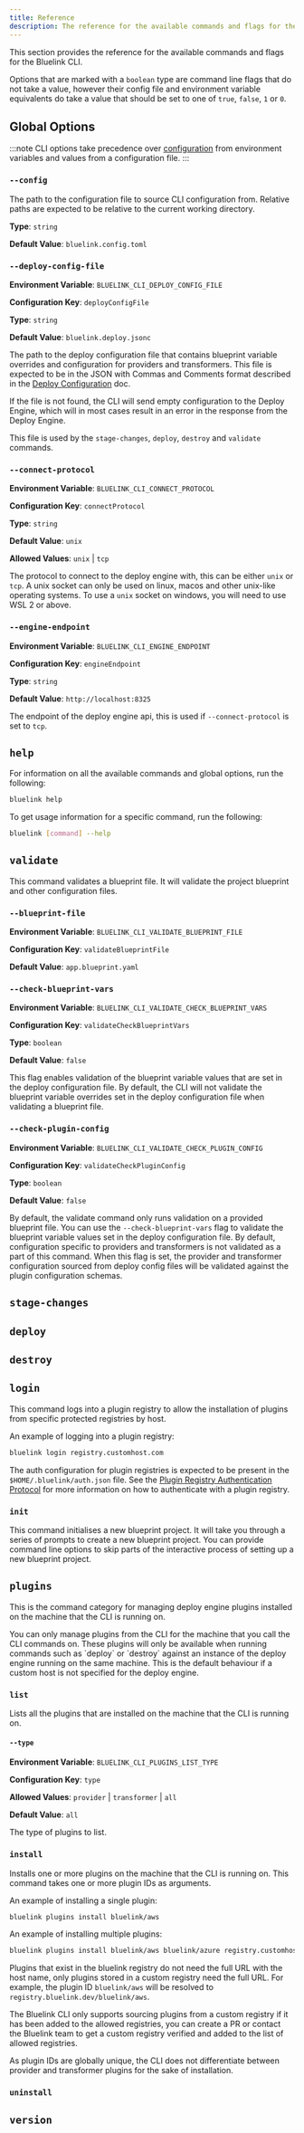 ```yaml
---
title: Reference
description: The reference for the available commands and flags for the Bluelink CLI
---
```


This section provides the reference for the available commands and flags for the Bluelink CLI.

Options that are marked with a `boolean` type are command line flags that do not take a value, however their config file and environment variable equivalents do take a value that should be set to one of `true`, `false`, `1` or `0`.

## Global Options

:::note
CLI options take precedence over [configuration](/docs/cli/configuration) from environment variables and values from a configuration file.
:::

### `--config`

The path to the configuration file to source CLI configuration from.
Relative paths are expected to be relative to the current working directory.

**Type**: `string`

**Default Value**: `bluelink.config.toml`

### `--deploy-config-file`

**Environment Variable**: `BLUELINK_CLI_DEPLOY_CONFIG_FILE`

**Configuration Key**: `deployConfigFile`

**Type**: `string`

**Default Value**: `bluelink.deploy.jsonc`

The path to the deploy configuration file that contains blueprint variable overrides and configuration for providers and transformers.
This file is expected to be in the JSON with Commas and Comments format described in the [Deploy Configuration](/docs/cli/deploy-configuration) doc.

If the file is not found, the CLI will send empty configuration to the Deploy Engine, which will in most cases result in an error in the response from the Deploy Engine.

This file is used by the `stage-changes`, `deploy`, `destroy` and `validate` commands.

### `--connect-protocol`

**Environment Variable**: `BLUELINK_CLI_CONNECT_PROTOCOL`

**Configuration Key**: `connectProtocol`

**Type**: `string`

**Default Value**: `unix`

**Allowed Values**: `unix` | `tcp`

The protocol to connect to the deploy engine with,
this can be either `unix` or `tcp`.
A unix socket can only be used on linux, macos and other unix-like operating systems.
To use a `unix` socket on windows, you will need to use WSL 2 or above.

### `--engine-endpoint`

**Environment Variable**: `BLUELINK_CLI_ENGINE_ENDPOINT`

**Configuration Key**: `engineEndpoint`

**Type**: `string`

**Default Value**: `http://localhost:8325`

The endpoint of the deploy engine api, this is used if `--connect-protocol` is set to `tcp`.

## `help`

For information on all the available commands and global options, run the following:
```bash
bluelink help
```

To get usage information for a specific command, run the following:
```bash
bluelink [command] --help
```

## `validate`

This command validates a blueprint file.
It will validate the project blueprint and other configuration files.

### `--blueprint-file`

**Environment Variable**: `BLUELINK_CLI_VALIDATE_BLUEPRINT_FILE`

**Configuration Key**: `validateBlueprintFile`

**Default Value**: `app.blueprint.yaml`

### `--check-blueprint-vars`

**Environment Variable**: `BLUELINK_CLI_VALIDATE_CHECK_BLUEPRINT_VARS`

**Configuration Key**: `validateCheckBlueprintVars`

**Type**: `boolean`

**Default Value**: `false`

This flag enables validation of the blueprint variable values that are set in the deploy configuration file.
By default, the CLI will not validate the blueprint variable overrides set in the deploy configuration file when validating a blueprint file.

### `--check-plugin-config`

**Environment Variable**: `BLUELINK_CLI_VALIDATE_CHECK_PLUGIN_CONFIG`

**Configuration Key**: `validateCheckPluginConfig`

**Type**: `boolean`

**Default Value**: `false`

By default, the validate command only runs validation on a provided blueprint file.
You can use the `--check-blueprint-vars` flag to validate the blueprint variable values set in the deploy configuration file.
By default, configuration specific to providers and transformers is not validated as a part of this command.
When this flag is set, the provider and transformer configuration sourced from deploy config files will be validated against the plugin configuration schemas.

## `stage-changes`

## `deploy`

## `destroy`

## `login`

This command logs into a plugin registry to allow the installation of plugins from specific protected registries by host.

An example of logging into a plugin registry:
```bash
bluelink login registry.customhost.com
```

The auth configuration for plugin registries is expected to be present in the `$HOME/.bluelink/auth.json` file.
See the [Plugin Registry Authentication Protocol](/plugin-framework/docs/registry-protocols-formats/auth-protocol) for more information on how to authenticate with a plugin registry.

### `init`

This command initialises a new blueprint project.
It will take you through a series of prompts to create a new blueprint project.
You can provide command line options to skip parts of the interactive process of setting up a new blueprint project.

## `plugins`

This is the command category for managing deploy engine plugins installed on the machine
that the CLI is running on.

<Callout title="Note" type="info">
You can only manage plugins from the CLI for the machine that you call the CLI commands on.
These plugins will only be available when running commands such as `deploy` or `destroy`
against an instance of the deploy engine running on the same machine.
This is the default behaviour if a custom host is not specified for the deploy engine.
</Callout>

### `list`

Lists all the plugins that are installed on the machine that the CLI is running on.

#### `--type`

**Environment Variable**: `BLUELINK_CLI_PLUGINS_LIST_TYPE`

**Configuration Key**: `type`

**Allowed Values**: `provider` | `transformer` | `all`

**Default Value**: `all`

The type of plugins to list.

### `install`

Installs one or more plugins on the machine that the CLI is running on.
This command takes one or more plugin IDs as arguments.

An example of installing a single plugin:
```bash
bluelink plugins install bluelink/aws
```

An example of installing multiple plugins:
```bash
bluelink plugins install bluelink/aws bluelink/azure registry.customhost.com/bluelink/gcp
```

Plugins that exist in the bluelink registry do not need the full URL with the host name,
only plugins stored in a custom registry need the full URL.
For example, the plugin ID `bluelink/aws` will be resolved to `registry.bluelink.dev/bluelink/aws`.

The Bluelink CLI only supports sourcing plugins from a custom registry if it has been added to the
allowed registries, you can create a PR or contact the Bluelink team to get a custom registry
verified and added to the list of allowed registries.

As plugin IDs are globally unique, the CLI does not differentiate between provider and transformer plugins
for the sake of installation.

### `uninstall`

## `version`
